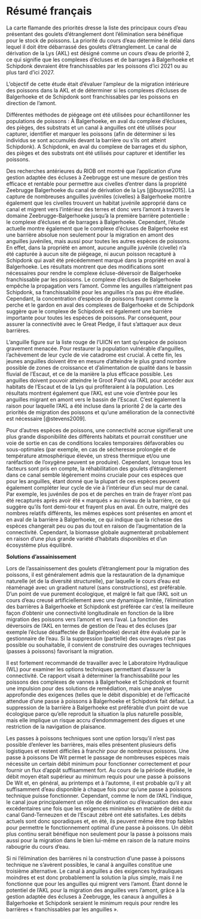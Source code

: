\bfrench

# Résumé français {.unnumbered}

La carte flamande des priorités dresse la liste des principaux cours d'eau présentant des goulets d'étranglement dont l'élimination sera bénéfique pour le stock de poissons. La priorité du cours d'eau détermine le délai dans lequel il doit être débarrassé des goulets d'étranglement. Le canal de dérivation de la Lys (AKL) est désigné comme un cours d'eau de priorité 2, ce qui signifie que les complexes d'écluses et de barrages à Balgerhoeke et Schipdonk devraient être franchissables par les poissons d'ici 2021 ou au plus tard d'ici 2027.

L'objectif de cette étude était d'évaluer l'ampleur de la migration intérieure des poissons dans la AKL et de déterminer si les complexes d'écluses de Balgerhoeke et de Schipdonk sont franchissables par les poissons en direction de l'amont.

Différentes méthodes de piégeage ont été utilisées pour échantillonner les populations de poissons : À Balgerhoeke, en aval du complexe d'écluses, des pièges, des substrats et un canal à anguilles ont été utilisés pour capturer, identifier et marquer les poissons (afin de déterminer si les individus se sont accumulés devant la barrière ou s'ils ont atteint Schipdonk). A Schipdonk, en aval du complexe de barrages et du siphon, des pièges et des substrats ont été utilisés pour capturer et identifier les poissons.

Des recherches antérieures du RIOB ont montré que l'application d'une gestion adaptée des écluses à Zeebrugge est une mesure de gestion très efficace et rentable pour permettre aux civelles d'entrer dans la propriété Zeebrugge Balgerhoeke du canal de dérivation de la Lys [@buysse2015]. La capture de nombreuses anguilles juvéniles (civelles) à Balgerhoeke montre également que les civelles trouvent un habitat juvénile approprié dans ce canal et migrent vers l'intérieur des terres et donc vers l'amont à travers le domaine Zeebrugge-Balgerhoeke jusqu'à la première barrière potentielle : le complexe d'écluses et de barrages à Balgerhoeke. Cependant, l'étude actuelle montre également que le complexe d'écluses de Balgerhoeke est une barrière absolue non seulement pour la migration en amont des anguilles juvéniles, mais aussi pour toutes les autres espèces de poissons. En effet, dans la propriété en amont, aucune anguille juvénile (civelle) n'a été capturée à aucun site de piégeage, ni aucun poisson recapturé à Schipdonk qui avait été précédemment marqué dans la propriété en aval à Balgerhoeke. Les résultats montrent que des modifications sont nécessaires pour rendre le complexe écluse-déversoir de Balgerhoeke franchissable par les poissons. Le complexe d'écluses de Balgerhoeke empêche la propagation vers l'amont. Comme les anguilles n'atteignent pas Schipdonk, sa franchissabilité pour les anguilles n'a pas pu être étudiée. Cependant, la concentration d'espèces de poissons frayant comme la perche et le gardon en aval des complexes de Balgerhoeke et de Schipdonk suggère que le complexe de Schipdonk est également une barrière importante pour toutes les espèces de poissons. Par conséquent, pour assurer la connectivité avec le Great Pledge, il faut s'attaquer aux deux barrières.

L'anguille figure sur la liste rouge de l'UICN en tant qu'espèce de poisson gravement menacée. Pour restaurer la population vulnérable d'anguilles, l'achèvement de leur cycle de vie catadrome est crucial. À cette fin, les jeunes anguilles doivent être en mesure d'atteindre le plus grand nombre possible de zones de croissance et d'alimentation de qualité dans le bassin fluvial de l'Escaut, et ce de la manière la plus efficace possible. Les anguilles doivent pouvoir atteindre le Groot Pand via l'AKL pour accéder aux habitats de l'Escaut et de la Lys qui profiteraient à la population. Les résultats montrent également que l'AKL est une voie d'entrée pour les anguilles migrant en amont vers le bassin de l'Escaut. C'est également la raison pour laquelle l'AKL a été incluse dans la priorité 2 de la carte des priorités de migration des poissons et qu'une amélioration de la connectivité est nécessaire [@stevens2009].

Pour d'autres espèces de poissons, une connectivité accrue signifierait une plus grande disponibilité des différents habitats et pourrait constituer une voie de sortie en cas de conditions locales temporaires défavorables ou sous-optimales (par exemple, en cas de sécheresse prolongée et de température atmosphérique élevée, un stress thermique et/ou une raréfaction de l'oxygène peuvent se produire). Cependant, lorsque tous les facteurs sont pris en compte, la réhabilitation des goulets d'étranglement dans ce canal semble légèrement moins cruciale pour ces espèces que pour les anguilles, étant donné que la plupart de ces espèces peuvent également compléter leur cycle de vie à l'intérieur d'un seul mur de canal. Par exemple, les juvéniles de pos et de perches en train de frayer n'ont pas été recapturés après avoir été « marqués » au niveau de la barrière, ce qui suggère qu'ils font demi-tour et frayent plus en aval. En outre, malgré des nombres relatifs différents, les mêmes espèces sont présentes en amont et en aval de la barrière à Balgerhoeke, ce qui indique que la richesse des espèces changerait peu ou pas du tout en raison de l'augmentation de la connectivité. Cependant, la biomasse globale augmenterait probablement en raison d'une plus grande variété d'habitats disponibles et d'un écosystème plus équilibré.

**Solutions d'assainissement**

Lors de l'assainissement des goulets d'étranglement pour la migration des poissons, il est généralement admis que la restauration de la dynamique naturelle (et de la diversité structurelle), par laquelle le cours d'eau est réaménagé avec un gradient naturel (sans constructions), est préférable. D'un point de vue purement écologique, et malgré le fait que l'AKL soit un cours d'eau creusé artificiellement avec une dynamique limitée, l'élimination des barrières à Balgerhoeke et Schipdonk est préférée car c'est la meilleure façon d'obtenir une connectivité longitudinale en fonction de la libre migration des poissons vers l'amont et vers l'aval. La fonction des déversoirs de l'AKL en termes de gestion de l'eau et des écluses (par exemple l'écluse désaffectée de Balgerhoeke) devrait être évaluée par le gestionnaire de l'eau. Si la suppression (partielle) des ouvrages n'est pas possible ou souhaitable, il convient de construire des ouvrages techniques (passes à poissons) favorisant la migration.

Il est fortement recommandé de travailler avec le Laboratoire Hydraulique (WL) pour examiner les options techniques permettant d'assurer la connectivité. Ce rapport visait à déterminer la franchissabilité pour les poissons des complexes de vannes à Balgerhoeke et Schipdonk et fournit une impulsion pour des solutions de remédiation, mais une analyse approfondie des exigences (telles que le débit disponible) et de l'efficacité attendue d'une passe à poissons à Balgerhoeke et Schipdonk fait défaut. La suppression de la barrière à Balgerhoeke est préférable d'un point de vue écologique parce qu'elle reproduit la situation la plus naturelle possible, mais elle implique un risque accru d'endommagement des digues et une restriction de la navigation de plaisance.

Les passes à poissons techniques sont une option lorsqu'il n'est pas possible d'enlever les barrières, mais elles présentent plusieurs défis logistiques et restent difficiles à franchir pour de nombreux poissons. Une passe à poissons De Wit permet le passage de nombreuses espèces mais nécessite un certain débit minimum pour fonctionner correctement et pour fournir un flux d'appât suffisamment fort. Au cours de la période étudiée, le débit moyen était supérieur au minimum requis pour une passe à poissons De Wit et, en général, au printemps et à l'automne, il est probable qu'il y ait suffisamment d'eau disponible à chaque fois pour qu'une passe à poissons technique puisse fonctionner. Cependant, comme le nom de l'AKL l'indique, le canal joue principalement un rôle de dérivation ou d'évacuation des eaux excédentaires une fois que les exigences minimales en matière de débit du canal Gand-Terneuzen et de l'Escaut zébré ont été satisfaites. Les débits actuels sont donc sporadiques et, en été, ils peuvent même être trop faibles pour permettre le fonctionnement optimal d'une passe à poissons. Un débit plus continu serait bénéfique non seulement pour la passe à poissons mais aussi pour la migration dans le bien lui-même en raison de la nature moins rabougrie du cours d'eau.

Si ni l'élimination des barrières ni la construction d'une passe à poissons technique ne s'avèrent possibles, le canal à anguilles constitue une troisième alternative. Le canal à anguilles a des exigences hydrauliques moindres et est donc probablement la solution la plus simple, mais il ne fonctionne que pour les anguilles qui migrent vers l'amont. Étant donné le potentiel de l'AKL pour la migration des anguilles vers l'amont, grâce à la gestion adaptée des écluses à Zeebrugge, les canaux à anguilles à Balgerhoeke et Schipdonk seraient le minimum requis pour rendre les barrières « franchissables par les anguilles ».

\efrench
